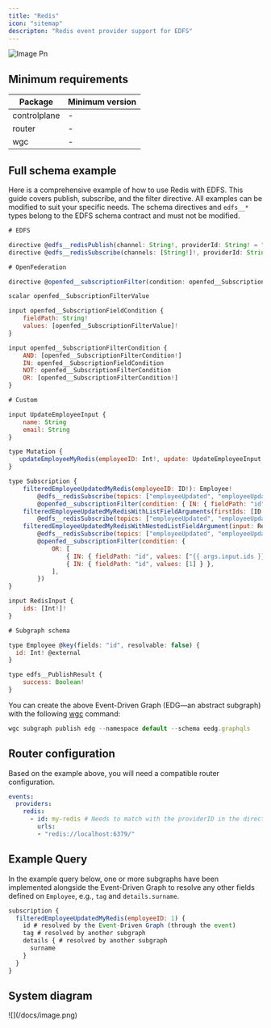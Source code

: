 ```yaml
---
title: "Redis"
icon: "sitemap"
descripton: "Redis event provider support for EDFS"
---
```


<Frame caption>
  

  ![Image Pn](/docs/image\(1\).png)
</Frame>

## Minimum requirements

| Package      | Minimum version |
| ------------ | --------------- |
| controlplane | -               |
| router       | -               |
| wgc          | -               |

## Full schema example

Here is a comprehensive example of how to use Redis with EDFS. This guide covers publish, subscribe, and the filter directive. All examples can be modified to suit your specific needs. The schema directives and `edfs__*` types belong to the EDFS schema contract and must not be modified.

```js
# EDFS

directive @edfs__redisPublish(channel: String!, providerId: String! = "default") on FIELD_DEFINITION
directive @edfs__redisSubscribe(channels: [String!]!, providerId: String! = "default") on FIELD_DEFINITION

# OpenFederation

directive @openfed__subscriptionFilter(condition: openfed__SubscriptionFilterCondition!) on FIELD_DEFINITION

scalar openfed__SubscriptionFilterValue

input openfed__SubscriptionFieldCondition {
    fieldPath: String!
    values: [openfed__SubscriptionFilterValue]!
}

input openfed__SubscriptionFilterCondition {
    AND: [openfed__SubscriptionFilterCondition!]
    IN: openfed__SubscriptionFieldCondition
    NOT: openfed__SubscriptionFilterCondition
    OR: [openfed__SubscriptionFilterCondition!]
}

# Custom

input UpdateEmployeeInput {
    name: String
    email: String
}

type Mutation {
   updateEmployeeMyRedis(employeeID: Int!, update: UpdateEmployeeInput!): edfs__PublishResult! @edfs__redisPublish(topic: "employeeUpdated", providerId: "my-redis")
}

type Subscription {
    filteredEmployeeUpdatedMyRedis(employeeID: ID!): Employee!
        @edfs__redisSubscribe(topics: ["employeeUpdated", "employeeUpdatedTwo"], providerId: "my-redis")
        @openfed__subscriptionFilter(condition: { IN: { fieldPath: "id", values: [1, 3, 4, 7, 11] } })
    filteredEmployeeUpdatedMyRedisWithListFieldArguments(firstIds: [ID!]!, secondIds: [ID!]!): Employee!
        @edfs__redisSubscribe(topics: ["employeeUpdated", "employeeUpdatedTwo"], providerId: "my-redis")
    filteredEmployeeUpdatedMyRedisWithNestedListFieldArgument(input: RedisInput!): Employee!
        @edfs__redisSubscribe(topics: ["employeeUpdated", "employeeUpdatedTwo"], providerId: "my-redis")
        @openfed__subscriptionFilter(condition: {
            OR: [
                { IN: { fieldPath: "id", values: ["{{ args.input.ids }}"] } },
                { IN: { fieldPath: "id", values: [1] } },
            ],
        })
}

input RedisInput {
    ids: [Int!]!
}

# Subgraph schema

type Employee @key(fields: "id", resolvable: false) {
  id: Int! @external
}

type edfs__PublishResult {
    success: Boolean!
}
```

You can create the above Event-Driven Graph (EDG—an abstract subgraph) with the following [wgc](/cli/intro) command:

```js
wgc subgraph publish edg --namespace default --schema eedg.graphqls
```

## Router configuration

Based on the example above, you will need a compatible router configuration.

<CodeGroup>

```yaml config.yaml
events:
  providers:
    redis:
      - id: my-redis # Needs to match with the providerID in the directive
        urls:
        - "redis://localhost:6379/"
```

</CodeGroup>

## Example Query

In the example query below, one or more subgraphs have been implemented alongside the Event-Driven Graph to resolve any other fields defined on `Employee`, e.g., `tag` and `details.surname`.

```js
subscription {
  filteredEmployeeUpdatedMyRedis(employeeID: 1) {
    id # resolved by the Event-Driven Graph (through the event)
    tag # resolved by another subgraph
    details { # resolved by another subgraph
      surname
    }
  }
}
```

## System diagram

<Frame>
  ![](/docs/image.png)
</Frame>